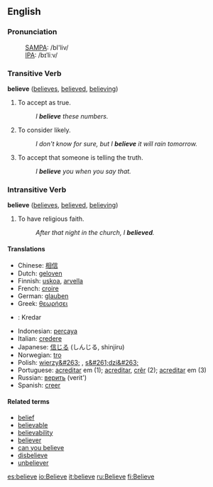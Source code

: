 ==English==

===Pronunciation===
: [[SAMPA]]: /bI'liv/
: [[IPA]]: /bɪˈliːv/

===Transitive Verb===
'''believe'''  ([[believes]], [[believed]], [[believing]])
# To accept as true.
#: ''I '''believe''' these numbers.''
# To consider likely.
#: ''I don't know for sure, but I '''believe''' it will rain tomorrow.''
# To accept that someone is telling the truth.
#: ''I '''believe''' you when you say that.''

===Intransitive Verb===
'''believe'''  ([[believes]], [[believed]], [[believing]])
# To have religious faith.
#: ''After that night in the church, I '''believed'''.''

====Translations====
*Chinese: [[相信]]
*Dutch: [[geloven]]
*Finnish: [[uskoa]], [[arvella]]
*French: [[croire]]
*German: [[glauben]]
*Greek: [[θεωρήσει]]
*{{io}}: Kredar
*Indonesian: [[percaya]]
*Italian: [[credere]]
*Japanese: [[信じる]] (しんじる, shinjiru)
*Norwegian: [[tro]]
*Polish: [[wierzy&#263;]] , [[s&#261;dzi&#263;]]
*Portuguese: [[acreditar]] em (1); [[acreditar]], [[crêr]] (2); [[acreditar]] em (3)
*Russian: [[верить]] (verit')
*Spanish: [[creer]]

====Related terms====
*[[belief]]
*[[believable]]
*[[believability]]
*[[believer]]
*[[can you believe]]
*[[disbelieve]]
*[[unbeliever]]

[[es:believe]]
[[io:Believe]]
[[it:believe]]
[[ru:Believe]]
[[fi:Believe]]